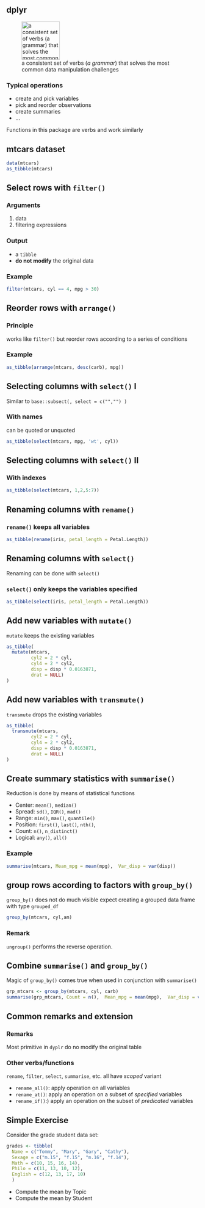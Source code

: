 ## dplyr 

![a consistent set of verbs (_a grammar_) that solves the most common data manipulation challenges](../Rmd_files/tidyverse/figs/hex-dplyr.png){width="100px"}

### Typical operations

- create and pick variables
- pick and reorder observations
- create summaries
- ...

\rsa Functions in this package are verbs and work similarly

## mtcars dataset

```r
data(mtcars)
as_tibble(mtcars)
```

## Select rows with `filter()`

### Arguments
  1. data 
  2. filtering expressions

### Output
  - a `tibble`
  - **do not modify** the original data

### Example

```r
filter(mtcars, cyl == 4, mpg > 30)
```

## Reorder rows with `arrange()`

### Principle 
works like `filter()` but reorder rows according to a series of conditions

### Example
```r
as_tibble(arrange(mtcars, desc(carb), mpg))
```


## Selecting columns with `select()` I

Similar to `base::subsect(, select = c("","") )`

### With names
can be quoted or unquoted
```r
as_tibble(select(mtcars, mpg, 'wt', cyl))
```

## Selecting columns with `select()` II 

### With indexes

```r
as_tibble(select(mtcars, 1,2,5:7))
```

## Renaming columns with `rename()`

### `rename()` keeps all variables
```r
as_tibble(rename(iris, petal_length = Petal.Length))
```

## Renaming columns with `select()`

Renaming can be done with `select()`

### `select()` only keeps the variables specified 
```r
as_tibble(select(iris, petal_length = Petal.Length))
```



## Add new variables with  `mutate()`

`mutate` keeps the existing variables

```r
as_tibble(
  mutate(mtcars, 
         cyl2 = 2 * cyl,
         cyl4 = 2 * cyl2,
         disp = disp * 0.0163871,
         drat = NULL) 
)
```

## Add new variables with  `transmute()`

`transmute` drops the existing variables

```r
as_tibble(
  transmute(mtcars, 
         cyl2 = 2 * cyl,
         cyl4 = 2 * cyl2,
         disp = disp * 0.0163871,
         drat = NULL) 
)
```

## Create summary statistics with `summarise()`

Reduction is done by means of statistical functions

- Center: `mean()`, `median()`
- Spread: `sd()`, `IQR()`, `mad()`
- Range: `min()`, `max()`, `quantile()`
- Position: `first()`, `last()`, `nth()`,
- Count: `n()`, `n_distinct()`
- Logical: `any()`, `all()`

### Example

```r
summarise(mtcars, Mean_mpg = mean(mpg),  Var_disp = var(disp))
```

## group rows according to factors with `group_by()`

`group_by()` does not do much visible expect creating a grouped data frame with type `grouped_df`
```r
group_by(mtcars, cyl,am)
```

### Remark
`ungroup()` performs the reverse operation.

##  Combine `summarise()` and `group_by()` 

Magic of `group_by()` comes true when used in conjunction with `summarise()`

```r
grp_mtcars <- group_by(mtcars, cyl, carb)
summarise(grp_mtcars, Count = n(),  Mean_mpg = mean(mpg),  Var_disp = var(disp))
```

## Common remarks and extension

### Remarks

Most primitive in `dyplr` do no modify the original table

### Other verbs/functions

`rename`, `filter`, `select`, `summarise`, etc. all have _scoped_ variant

- `rename_all()`: apply operation on all variables 
- `rename_at()`: apply an operation on a subset of _specified_  variables 
- `rename_if()`:) apply an operation on the subset of _predicated_ variables

## Simple Exercise

Consider the grade student data set:
```r
grades <- tibble(
  Name = c("Tommy", "Mary", "Gary", "Cathy"),
  Sexage = c("m.15", "f.15", "m.16", "f.14"),
  Math = c(10, 15, 16, 14),
  Philo = c(11, 13, 10, 12),
  English = c(12, 13, 17, 10)
  )
```

- Compute the mean by Topic
- Compute the mean by Student


